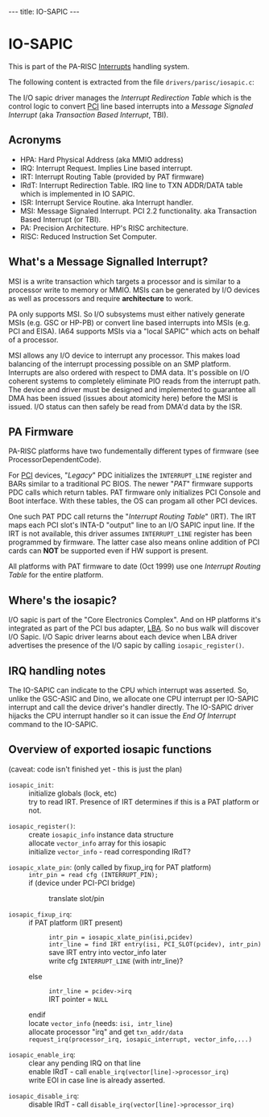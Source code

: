 ---
title: IO-SAPIC
---

= IO-SAPIC =

This is part of the PA-RISC [[Interrupts]] handling system.

The following content is extracted from the file <tt>drivers/parisc/iosapic.c</tt>:

The I/O sapic driver manages the ''Interrupt Redirection Table'' which is
the control logic to convert [[PCI]] line based interrupts into a ''Message
Signaled Interrupt'' (aka ''Transaction Based Interrupt'', TBI).

== Acronyms ==

* HPA: Hard Physical Address (aka MMIO address)
* IRQ: Interrupt Request. Implies Line based interrupt.
* IRT: Interrupt Routing Table (provided by PAT firmware)
* IRdT: Interrupt Redirection Table. IRQ line to TXN ADDR/DATA table which is implemented in IO SAPIC.
* ISR: Interrupt Service Routine. aka Interrupt handler.
* MSI: Message Signaled Interrupt. PCI 2.2 functionality. aka Transaction Based Interrupt (or TBI).
* PA: Precision Architecture. HP's RISC architecture.
* RISC: Reduced Instruction Set Computer.

== What's a Message Signalled Interrupt? ==

MSI is a write transaction which targets a processor and is similar
to a processor write to memory or MMIO. MSIs can be generated by I/O
devices as well as processors and require '''architecture''' to work.

PA only supports MSI. So I/O subsystems must either natively generate
MSIs (e.g. GSC or HP-PB) or convert line based interrupts into MSIs
(e.g. PCI and EISA).  IA64 supports MSIs via a "local SAPIC" which
acts on behalf of a processor.

MSI allows any I/O device to interrupt any processor. This makes
load balancing of the interrupt processing possible on an SMP platform.
Interrupts are also ordered with respect to DMA data. It's possible on I/O
coherent systems to completely eliminate PIO reads from the interrupt
path. The device and driver must be designed and implemented to
guarantee all DMA has been issued (issues about atomicity here)
before the MSI is issued. I/O status can then safely be read from
DMA'd data by the ISR.

== PA Firmware ==

PA-RISC platforms have two fundementally different types of firmware (see ProcessorDependentCode).

For [[PCI]] devices, "''Legacy''" PDC initializes the <tt>INTERRUPT_LINE</tt> register
and BARs similar to a traditional PC BIOS.
The newer "''PAT''" firmware supports PDC calls which return tables.
PAT firmware only initializes PCI Console and Boot interface.
With these tables, the OS can progam all other PCI devices.

One such PAT PDC call returns the "''Interrupt Routing Table''" (IRT).
The IRT maps each PCI slot's INTA-D "output" line to an I/O SAPIC
input line.  If the IRT is not available, this driver assumes
<tt>INTERRUPT_LINE</tt> register has been programmed by firmware. The latter
case also means online addition of PCI cards can '''NOT''' be supported
even if HW support is present.

All platforms with PAT firmware to date (Oct 1999) use one ''Interrupt
Routing Table'' for the entire platform.

== Where's the iosapic? ==

I/O sapic is part of the "Core Electronics Complex". And on HP platforms
it's integrated as part of the PCI bus adapter, [[LBA]].  So no bus walk
will discover I/O Sapic. I/O Sapic driver learns about each device
when LBA driver advertises the presence of the I/O sapic by calling
<tt>iosapic_register()</tt>.

== IRQ handling notes ==

The IO-SAPIC can indicate to the CPU which interrupt was asserted.
So, unlike the GSC-ASIC and Dino, we allocate one CPU interrupt per
IO-SAPIC interrupt and call the device driver's handler directly.
The IO-SAPIC driver hijacks the CPU interrupt handler so it can
issue the ''End Of Interrupt'' command to the IO-SAPIC.

== Overview of exported iosapic functions ==

(caveat: code isn't finished yet - this is just the plan)

;<tt>iosapic_init</tt>:
: initialize globals (lock, etc)
: try to read IRT. Presence of IRT determines if this is a PAT platform or not.

;<tt>iosapic_register()</tt>:
: create <tt>iosapic_info</tt> instance data structure
: allocate <tt>vector_info</tt> array for this iosapic
: initialize <tt>vector_info</tt> - read corresponding IRdT?

;<tt>iosapic_xlate_pin</tt>: (only called by fixup_irq for PAT platform)
: <code>intr_pin = read cfg (INTERRUPT_PIN);</code>
: if (device under PCI-PCI bridge) 
:: translate slot/pin

;<tt>iosapic_fixup_irq</tt>:
: if PAT platform (IRT present)
:: <code>intr_pin = iosapic_xlate_pin(isi,pcidev)</code>
:: <code>intr_line = find IRT entry(isi, PCI_SLOT(pcidev), intr_pin)</code>
:: save IRT entry into vector_info later
:: write cfg <tt>INTERRUPT_LINE</tt> (with intr_line)?
: else
:: <tt>intr_line = pcidev->irq</tt>
::  IRT pointer = <tt>NULL</tt>
: endif
: locate <tt>vector_info</tt> (needs: <tt>isi, intr_line</tt>)
: allocate processor "irq" and get <tt>txn_addr/data</tt>
: <code>request_irq(processor_irq,  iosapic_interrupt, vector_info,...)</code>

;<tt>iosapic_enable_irq</tt>:
: clear any pending IRQ on that line
: enable IRdT - call <tt>enable_irq(vector[line]->processor_irq)</tt>
: write EOI in case line is already asserted.

; <tt>iosapic_disable_irq</tt>:
: disable IRdT - call <tt>disable_irq(vector[line]->processor_irq)</tt>
